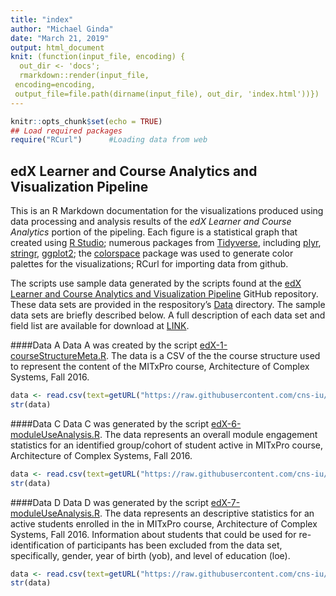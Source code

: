 ```yaml
---
title: "index"
author: "Michael Ginda"
date: "March 21, 2019"
output: html_document
knit: (function(input_file, encoding) {
  out_dir <- 'docs';
  rmarkdown::render(input_file,
 encoding=encoding,
 output_file=file.path(dirname(input_file), out_dir, 'index.html'))})
---
```


```r
knitr::opts_chunk$set(echo = TRUE)
## Load required packages
require("RCurl")      #Loading data from web
```

## edX Learner and Course Analytics and Visualization Pipeline
This is an R Markdown documentation for the visualizations produced using data processing and analysis results of the *edX Learner and Course Analytics* portion of the pipeling. Each figure is a statistical graph that created using [R Studio](https://www.rstudio.com/); numerous packages from [Tidyverse](https://www.tidyverse.org/), including  [plyr](https://github.com/hadley/plyr), [stringr](https://stringr.tidyverse.org/), [ggplot2](https://ggplot2.tidyverse.org/); the [colorspace](colorspace.r-forge.r-project.org) package was used to generate color palettes for the visualizations; RCurl for importing data from github.

The scripts use sample data generated by the scripts found at the [edX Learner and Course Analytics and Visualization Pipeline](https://github.com/cns-iu/edx-learnertrajectorynetpipeline) GitHub repository. These data sets are provided in the respository's [Data](https://github.com/cns-iu/edx-learnertrajectorynetpipeline/tree/master/data) directory. The sample data sets are briefly described below. A full description of each data set and field list are available for download at [LINK]().

####Data A
Data A was created by the script  [edX-1-courseStructureMeta.R](https://github.com/cns-iu/edx-learnertrajectorynetpipeline/blob/master/edX-1-courseStructureMeta.R). The data is a CSV of the the course structure used to represent the content of the MITxPro course, Architecture of Complex Systems, Fall 2016.

```r
data <- read.csv(text=getURL("https://raw.githubusercontent.com/cns-iu/edx-learnertrajectorynetpipeline/master/data/dataA.csv", ssl.verifypeer = FALSE), header=T)
str(data)
```

####Data C
Data C was generated by the script [edX-6-moduleUseAnalysis.R](https://github.com/cns-iu/edx-learnertrajectorynetpipeline/blob/master/edX-6-moduleUseAnalysis.R). The data represents an overall module engagement statistics for an identified group/cohort of student active in MITxPro course, Architecture of Complex Systems, Fall 2016.

```r
data <- read.csv(text=getURL("https://raw.githubusercontent.com/cns-iu/edx-learnertrajectorynetpipeline/master/data/dataC.csv",ssl.verifypeer = FALSE), header=T)
str(data)
```

####Data D
Data D was generated by the script [edX-7-moduleUseAnalysis.R](https://github.com/cns-iu/edx-learnertrajectorynetpipeline/blob/master/edX-7-studentFeatureExtraction.R). The data represents an descriptive statistics for an active students enrolled in the in MITxPro course, Architecture of Complex Systems, Fall 2016. Information about students that could be used for re-identification of participants has been excluded from the data set, specifically, gender, year of birth (yob), and level of education (loe).

```r
data <- read.csv(text=getURL("https://raw.githubusercontent.com/cns-iu/edx-learnertrajectorynetpipeline/master/data/dataD.csv",ssl.verifypeer = FALSE), header=T)
str(data)
```




